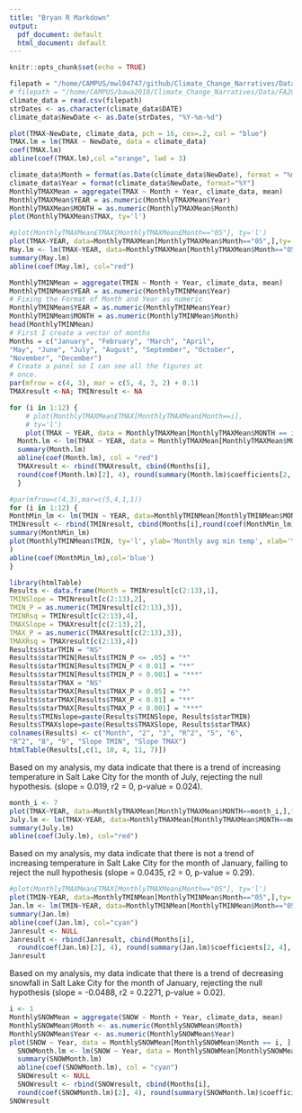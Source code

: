 ```yaml
---
title: "Bryan R Markdown"
output:
  pdf_document: default
  html_document: default
---
```


```r
knitr::opts_chunk$set(echo = TRUE)
```

```r
filepath = "/home/CAMPUS/mwl04747/github/Climate_Change_Narratives/Data/FA20/Williams_SaltLakeCityUT_data.csv"
# filepath = "/home/CAMPUS/bawa2018/Climate_Change_Narratives/Data/FA20/Williams_SaltLakeCityUT_data.csv"
climate_data = read.csv(filepath)
strDates <- as.character(climate_data$DATE)
climate_data$NewDate <- as.Date(strDates, "%Y-%m-%d")
```


```r
plot(TMAX~NewDate, climate_data, pch = 16, cex=.2, col = "blue")
TMAX.lm = lm(TMAX ~ NewDate, data = climate_data) 
coef(TMAX.lm)
abline(coef(TMAX.lm),col ="orange", lwd = 3)
```

```r
climate_data$Month = format(as.Date(climate_data$NewDate), format = "%m")
climate_data$Year = format(climate_data$NewDate, format="%Y")
MonthlyTMAXMean = aggregate(TMAX ~ Month + Year, climate_data, mean)
MonthlyTMAXMean$YEAR = as.numeric(MonthlyTMAXMean$Year)
MonthlyTMAXMean$MONTH = as.numeric(MonthlyTMAXMean$Month)
plot(MonthlyTMAXMean$TMAX, ty='l')
```

```r
#plot(MonthlyTMAXMean£TMAX[MonthlyTMAXMean£Month=="05"], ty='l')
plot(TMAX~YEAR, data=MonthlyTMAXMean[MonthlyTMAXMean$Month=="05",],ty='l', xlim=c(1950, 2020))
May.lm <- lm(TMAX~YEAR, data=MonthlyTMAXMean[MonthlyTMAXMean$Month=="05",])
summary(May.lm)
abline(coef(May.lm), col="red")

```



```r
MonthlyTMINMean = aggregate(TMIN ~ Month + Year, climate_data, mean)
MonthlyTMINMean$YEAR = as.numeric(MonthlyTMINMean$Year)
# Fixing the Format of Month and Year as numeric
MonthlyTMINMean$YEAR = as.numeric(MonthlyTMINMean$Year)
MonthlyTMINMean$MONTH = as.numeric(MonthlyTMINMean$Month)
head(MonthlyTMINMean)
# First I create a vector of months
Months = c("January", "February", "March", "April",
"May", "June", "July", "August", "September", "October",
"November", "December")
# Create a panel so I can see all the figures at
# once.
par(mfrow = c(4, 3), mar = c(5, 4, 3, 2) + 0.1)
TMAXresult <-NA; TMINresult <- NA
```

```r
for (i in 1:12) {
    # plot(MonthlyTMAXMean£TMAX[MonthlyTMAXMean£Month==i],
    # ty='l')
    plot(TMAX ~ YEAR, data = MonthlyTMAXMean[MonthlyTMAXMean$MONTH == i, ], ty = "l", las = 1, xlim = c(1940, 2020), main = Months[i])
  Month.lm <- lm(TMAX ~ YEAR, data = MonthlyTMAXMean[MonthlyTMAXMean$MONTH == i, ])
  summary(Month.lm)
  abline(coef(Month.lm), col = "red")
  TMAXresult <- rbind(TMAXresult, cbind(Months[i],
  round(coef(Month.lm)[2], 4), round(summary(Month.lm)$coefficients[2, 4], 4), round(summary(Month.lm)$r.squared,3)))
  }
```

```r
#par(mfrow=c(4,3),mar=c(5,4,1,1))
for (i in 1:12) {
MonthMin_lm <- lm(TMIN ~ YEAR, data=MonthlyTMINMean[MonthlyTMINMean$MONTH == i, ])
TMINresult <- rbind(TMINresult, cbind(Months[i],round(coef(MonthMin_lm)[2], 4), round(summary(MonthMin_lm)$coefficients[2,4], 4), round(summary(MonthMin_lm)$r.squared, 3)))
summary(MonthMin_lm)
plot(MonthlyTMINMean$TMIN, ty='l', ylab='Monthly avg min temp', xlab='Years',main=Months[i]
)
abline(coef(MonthMin_lm),col='blue')
}
```
```r
library(htmlTable)
Results <- data.frame(Month = TMINresult[c(2:13),1],
TMINSlope = TMINresult[c(2:13),2],
TMIN_P = as.numeric(TMINresult[c(2:13),3]),
TMINRsq = TMINresult[c(2:13),4],
TMAXSlope = TMAXresult[c(2:13),2],
TMAX_P = as.numeric(TMAXresult[c(2:13),3]),
TMAXRsq = TMAXresult[c(2:13),4])
Results$starTMIN = "NS"
Results$starTMIN[Results$TMIN_P <= .05] = "*"
Results$starTMIN[Results$TMIN_P < 0.01] = "**"
Results$starTMIN[Results$TMIN_P < 0.001] = "***"
Results$starTMAX = "NS"
Results$starTMAX[Results$TMAX_P < 0.05] = "*"
Results$starTMAX[Results$TMAX_P < 0.01] = "**"
Results$starTMAX[Results$TMAX_P < 0.001] = "***"
Results$TMINslope=paste(Results$TMINSlope, Results$starTMIN)
Results$TMAXslope=paste(Results$TMAXSlope, Results$starTMAX)
colnames(Results) <- c("Month", "2", "3", "R^2", "5", "6",
"R^2", "8", "9", "Slope TMIN", "Slope TMAX")
htmlTable(Results[,c(1, 10, 4, 11, 7)])
```
Based on my analysis, my data indicate that there is  a trend of increasing temperature in Salt Lake City for the month of July, rejecting the null hypothesis. (slope = 0.019, r2 = 0, p-value = 0.024).
```r
month_i <- 7
plot(TMAX~YEAR, data=MonthlyTMAXMean[MonthlyTMAXMean$MONTH==month_i,],ty='l', xlim=c(1950, 2020), ylab="Maximum Average July Temperature")
July.lm <- lm(TMAX~YEAR, data=MonthlyTMAXMean[MonthlyTMAXMean$MONTH==month_i,])
summary(July.lm)
abline(coef(July.lm), col="red")
```
Based on my analysis, my data indicate that there is not a trend of increasing temperature in Salt Lake City for the month of January, failing to reject the null hypothesis (slope = 0.0435, r2 = 0, p-value = 0.29).
```r
#plot(MonthlyTMAXMean£TMAX[MonthlyTMAXMean£Month=="05"], ty='l')
plot(TMIN~YEAR, data=MonthlyTMINMean[MonthlyTMINMean$Month=="05",],ty='l', xlim=c(1950, 2020))
Jan.lm <- lm(TMIN~YEAR, data=MonthlyTMINMean[MonthlyTMINMean$Month=="05",])
summary(Jan.lm)
abline(coef(Jan.lm), col="cyan")
Janresult <- NULL
Janresult <- rbind(Janresult, cbind(Months[i],
  round(coef(Jan.lm)[2], 4), round(summary(Jan.lm)$coefficients[2, 4], 4), round(summary(Jan.lm)$r.squared,3)))
Janresult
```
Based on my analysis, my data indicate that there is a trend of decreasing snowfall in Salt Lake City for the month of January, rejecting the null hypothesis (slope = -0.0488, r2 = 0.2271, p-value = 0.02).
```r
i <- 1
MonthlySNOWMean = aggregate(SNOW ~ Month + Year, climate_data, mean)
MonthlySNOWMean$Month <- as.numeric(MonthlySNOWMean$Month)
MonthlySNOWMean$Year <- as.numeric(MonthlySNOWMean$Year)
plot(SNOW ~ Year, data = MonthlySNOWMean[MonthlySNOWMean$Month == i, ], ty = "l", las = 1, xlim = c(1940, 2020), main = Months[i])
  SNOWMonth.lm <- lm(SNOW ~ Year, data = MonthlySNOWMean[MonthlySNOWMean$Month == i, ])
  summary(SNOWMonth.lm)
  abline(coef(SNOWMonth.lm), col = "cyan")
  SNOWresult <- NULL
  SNOWresult <- rbind(SNOWresult, cbind(Months[i],
  round(coef(SNOWMonth.lm)[2], 4), round(summary(SNOWMonth.lm)$coefficients[2, 4], 4), round(summary(SNOWMonth.lm)$r.squared,3)))
SNOWresult
```
